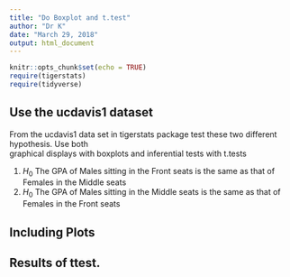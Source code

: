 ```yaml
---
title: "Do Boxplot and t.test"
author: "Dr K"
date: "March 29, 2018"
output: html_document
---
```


```r
knitr::opts_chunk$set(echo = TRUE)
require(tigerstats)
require(tidyverse)
```


## Use the ucdavis1 dataset

From the ucdavis1 data set in tigerstats package test these two different hypothesis. Use both  
graphical displays with boxplots and inferential tests with t.tests  

1. $H_0$ The GPA of Males sitting in the Front seats is the same as that of Females in the Middle seats  
2. $H_0$ The GPA of Males sitting in the Middle seats is the same as that of Females in the Front seats 

## Including Plots




## Results of ttest.